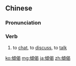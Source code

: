 {{also|倾偈}}
==Chinese==
{{zh-forms|s=倾偈|1=to chat|alt=傾計}}

===Pronunciation===
{{zh-pron
|c=king1 gai6-2
|c-t=ken1 gai5*
|cat=v
}}

===Verb===
{{zh-verb}}

# {{lb|zh|Cantonese}} to [[chat]], to [[discuss]], to [[talk]]

[[ko:傾偈]]
[[mg:傾偈]]
[[ja:傾偈]]
[[zh:傾偈]]